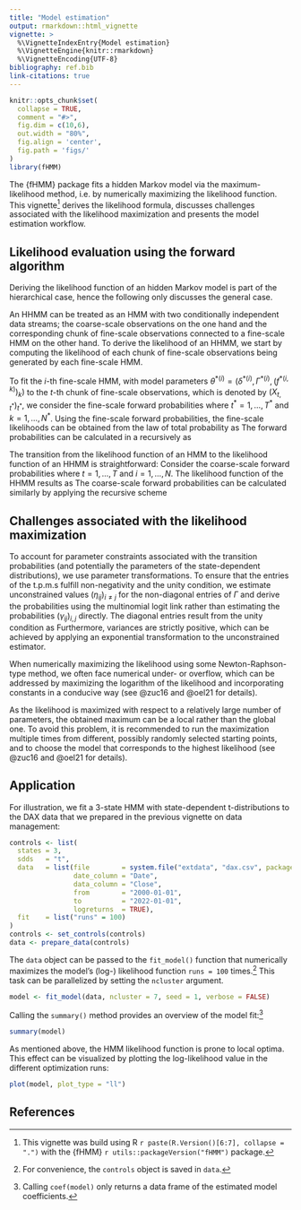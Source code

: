 ```yaml
---
title: "Model estimation"
output: rmarkdown::html_vignette
vignette: >
  %\VignetteIndexEntry{Model estimation}
  %\VignetteEngine{knitr::rmarkdown}
  %\VignetteEncoding{UTF-8}
bibliography: ref.bib
link-citations: true
---
```


<!-- 
Assignee: Timo (theory part), Lennart (application part)
Purpose: definition of likelihood, maximization of likelihood, challenges in the maximization, application in fHMM
--> 

```r
knitr::opts_chunk$set(
  collapse = TRUE,
  comment = "#>",
  fig.dim = c(10,6),
  out.width = "80%",
  fig.align = 'center',
  fig.path = 'figs/'
)
library(fHMM)
```

The {fHMM} package fits a hidden Markov model via the maximum-likelihood method, i.e. by numerically maximizing the likelihood function. This vignette^[This vignette was build using R `r paste(R.Version()[6:7], collapse = ".")` with the {fHMM} `r utils::packageVersion("fHMM")` package.] derives the likelihood formula, discusses challenges associated with the likelihood maximization and presents the model estimation workflow.

## Likelihood evaluation using the forward algorithm

Deriving the likelihood function of an hidden Markov model is part of the hierarchical case, hence the following only discusses the general case.

An HHMM can be treated as an HMM with two conditionally independent data streams; the coarse-scale observations on the one hand and the corresponding chunk of fine-scale observations connected to a fine-scale HMM on the other hand. To derive the likelihood of an HHMM, we start by computing the likelihood of each chunk of fine-scale observations being generated by each fine-scale HMM. 

To fit the $i$-th fine-scale HMM, with model parameters $\theta^{*(i)}=(\delta^{*(i)}, \Gamma^{*(i)},(f^{*(i,k)})_k)$ to the $t$-th chunk of fine-scale observations, which is denoted by $(X_{t,t^*})_{t^*}$, we consider the fine-scale forward probabilities 
\begin{align*}
\alpha^{*(i)}_{k,t^*}=f^{*(i)}(X^*_{t,1},\dots,X^*_{t,t^*}, S^*_{t,t^*}=k),
\end{align*}
where $t^*=1,\dots,T^*$ and $k=1,\dots,N^*$. Using the fine-scale forward probabilities, the fine-scale likelihoods can be obtained from the law of total probability as
\begin{align*}
\mathcal{L}^\text{HMM}(\theta^{*(i)}\mid (X^*_{t,t^*})_{t^*})=\sum_{k=1}^{N^*}\alpha^{*(i)}_{k,T^*}.
\end{align*}
The forward probabilities can be calculated in a recursively as
\begin{align*}
\alpha^{*(i)}_{k,1} &= \delta^{*(i)}_k f^{*(i,k)}(X^*_{t,1}), \\
\alpha^{*(i)}_{k,t^*} &= f^{*(i,k)}(X^*_{t,t^*})\sum_{j=1}^{N^*}\gamma^{*(i)}_{jk}\alpha^{*(i)}_{j,t^*-1}, \quad t^*=2,\dots,T^*.
\end{align*}

The transition from the likelihood function of an HMM to the likelihood function of an HHMM is straightforward: Consider the coarse-scale forward probabilities
\begin{align*}
\alpha_{i,t}=f(X_1,\dots,X_t,(X^*_{1,t^*})_{t^*},\dots,(X^*_{t,t^*})_{t^*}, S_t=i),
\end{align*}
where $t=1,\dots,T$ and $i=1,\dots,N$. The likelihood function of the HHMM results as
\begin{align*}
\mathcal{L}^\text{HHMM}(\theta,(\theta^{*(i)})_i\mid (X_t)_t,((X^*_{t,t^*})_{t^*})_t)=\sum_{i=1}^{N}\alpha_{i,T}.
\end{align*}
The coarse-scale forward probabilities can be calculated similarly by applying the recursive scheme
\begin{align*}
\alpha_{i,1} &= \delta_i \mathcal{L}^\text{HMM}(\theta^{*(i)}\mid (X^*_{1,t^*})_{t^*})f^{(i)}(X_1), \\
\alpha_{i,t} &= \mathcal{L}^\text{HMM}(\theta^{*(i)}\mid (X^*_{t,t^*})_{t^*}) f^{(i)}(X_t)\sum_{j=1}^{N}\gamma_{ji}\alpha_{j,t-1}, \quad t=2,\dots,T.
\end{align*}

## Challenges associated with the likelihood maximization

To account for parameter constraints associated with the transition probabilities (and potentially the parameters of the state-dependent distributions), we use parameter transformations. To ensure that the entries of the t.p.m.s fulfill non-negativity and the unity condition, we estimate unconstrained values $(\eta_{ij})_{i\neq j}$ for the non-diagonal entries of $\Gamma$ and derive the probabilities using the multinomial logit link
\begin{align*}
\gamma_{ij}=\frac{\exp[\eta_{ij}]}{1+\sum_{k\neq i}\exp[\eta_{ik}]},~i\neq j
\end{align*}
rather than estimating the probabilities $(\gamma_{ij})_{i,j}$ directly. The diagonal entries result from the unity condition as
\begin{align*}
\gamma_{ii}=1-\sum_{j\neq i}\gamma_{ij}.
\end{align*}
Furthermore, variances are strictly positive, which can be achieved by applying an exponential transformation to the unconstrained estimator.

When numerically maximizing the likelihood using some Newton-Raphson-type method, we often face numerical under- or overflow, which can be addressed by maximizing the logarithm of the likelihood and incorporating constants in a conducive way (see @zuc16 and @oel21 for details).

As the likelihood is maximized with respect to a relatively large number of parameters, the obtained maximum can be a local rather than the global one. To avoid this problem, it is recommended to run the maximization multiple times from different, possibly randomly selected starting points, and to choose the model that corresponds to the highest likelihood (see @zuc16 and @oel21 for details).

## Application

For illustration, we fit a 3-state HMM with state-dependent t-distributions to the DAX data that we prepared in the previous vignette on data management:

```r
controls <- list(
  states = 3,
  sdds   = "t",
  data   = list(file        = system.file("extdata", "dax.csv", package = "fHMM"),
                date_column = "Date",
                data_column = "Close",
                from        = "2000-01-01",
                to          = "2022-01-01",
                logreturns  = TRUE),
  fit    = list("runs" = 100)
)
controls <- set_controls(controls)
data <- prepare_data(controls)
```

The `data` object can be passed to the `fit_model()` function that numerically maximizes the model's (log-) likelihood function `runs = 100` times.^[For convenience, the `controls` object is saved in `data`.] This task can be parallelized by setting the `ncluster` argument.

```r
model <- fit_model(data, ncluster = 7, seed = 1, verbose = FALSE)
```

Calling the `summary()` method provides an overview of the model fit:^[Calling `coef(model)` only returns a data frame of the estimated model coefficients.]

```r
summary(model)
```

As mentioned above, the HMM likelihood function is prone to local optima. This effect can be visualized by plotting the log-likelihood value in the different optimization runs:

```r
plot(model, plot_type = "ll")
```

## References
